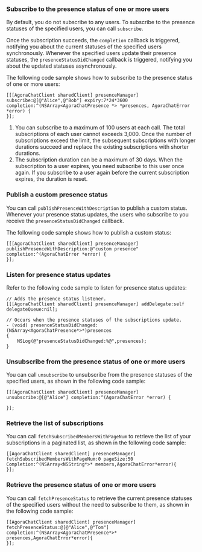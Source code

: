 <PlatformWrapper platform="ios">

### Subscribe to the presence status of one or more users

By default, you do not subscribe to any users. To subscribe to the presence statuses of the specified users, you can call `subscribe`.

Once the subscription succeeds, the `completion` callback is triggered, notifying you about the current statuses of the specified users synchronously. Whenever the specified users update their presence statuses, the `presenceStatusDidChanged` callback is triggered, notifying you about the updated statuses asynchronously.

The following code sample shows how to subscribe to the presence status of one or more users:

```objc
[[[AgoraChatClient sharedClient] presenceManager] subscribe:@[@"Alice",@"Bob"] expiry:7*24*3600 completion:^(NSArray<AgoraChatPresence *> *presences, AgoraChatError *error) {
}];
```

<div class="alert info"><ol><li>You can subscribe to a maximum of 100 users at each call. The total subscriptions of each user cannot exceeds 3,000. Once the number of subscriptions exceed the limit, the subsequent subscriptions with longer durations succeed and replace the existing subscriptions with shorter durations.</li><li>The subscription duration can be a maximum of 30 days. When the subscription to a user expires, you need subscribe to this user once again. If you subscribe to a user again before the current subscription expires, the duration is reset.</li></ol></div>


### Publish a custom presence status

You can call `publishPresenceWithDescription` to publish a custom status. Whenever your presence status updates, the users who subscribe to you receive the `presenceStatusDidChanged` callback.

The following code sample shows how to publish a custom status:

```objc
[[[AgoraChatClient sharedClient] presenceManager] publishPresenceWithDescription:@"custom presence" completion:^(AgoraChatError *error) {
}];
```


### Listen for presence status updates

Refer to the following code sample to listen for presence status updates:

```objc
// Adds the presence status listener.
[[[AgoraChatClient sharedClient] presenceManager] addDelegate:self delegateQueue:nil];

// Occurs when the presence statuses of the subscriptions update.
- (void) presenceStatusDidChanged:(NSArray<AgoraChatPresence*>*)presences
{
    NSLog(@"presenceStatusDidChanged:%@",presences);
}
```


### Unsubscribe from the presence status of one or more users

You can call `unsubscribe` to unsubscribe from the presence statuses of the specified users, as shown in the following code sample:

```objc
[[[AgoraChatClient sharedClient] presenceManager] unsubscribe:@[@"Alice"] completion:^(AgoraChatError *error) {
        
}];
```

### Retrieve the list of subscriptions

You can call `fetchSubscribedMembersWithPageNum` to retrieve the list of your subscriptions in a paginated list, as shown in the following code sample:

```objc
[[AgoraChatClient sharedClient] presenceManager] fetchSubscribedMembersWithPageNum:0 pageSize:50 Completion:^(NSArray<NSString*>* members,AgoraChatError*error){
}]; 
```

### Retrieve the presence status of one or more users

You can call `fetchPresenceStatus` to retrieve the current presence statuses of the specified users without the need to subscribe to them, as shown in the following code sample:

```objc
[[AgoraChatClient sharedClient] presenceManager] fetchPresenceStatus:@[@"Alice",@"Tom"] completion:^(NSArray<AgoraChatPresence*>* presences,AgoraChatError*error){
}];
```

</PlatformWrapper>
